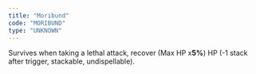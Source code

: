 ```yaml
---
title: "Moribund"
code: "MORIBUND"
type: "UNKNOWN"
---
```


Survives when taking a lethal attack, recover (Max HP x**5%**) HP (-1 stack after trigger, stackable, undispellable).
